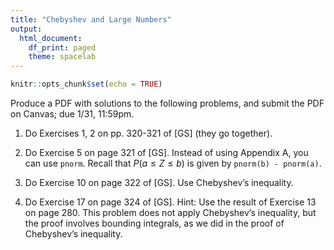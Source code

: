 ```yaml
---
title: "Chebyshev and Large Numbers"
output:
  html_document:
    df_print: paged
    theme: spacelab
---
```


```r
knitr::opts_chunk$set(echo = TRUE)
```

Produce a PDF with solutions to the following problems, and submit the PDF on Canvas; due 1/31, 11:59pm. 

1. Do Exercises 1, 2 on pp. 320-321 of [GS] (they go together).

2. Do Exercise 5 on page 321 of [GS]. Instead of using Appendix A, you can use `pnorm`. Recall that $P(a \leq Z \leq b)$ is given by `pnorm(b) - pnorm(a)`.

3. Do Exercise 10 on page 322 of [GS]. Use Chebyshev's inequality.

4. Do Exercise 17 on page 324 of [GS]. Hint: Use the result of Exercise 13 on page 280. This problem does not apply Chebyshev's inequality, but the proof involves bounding integrals, as we did in the proof of Chebyshev's inequality.